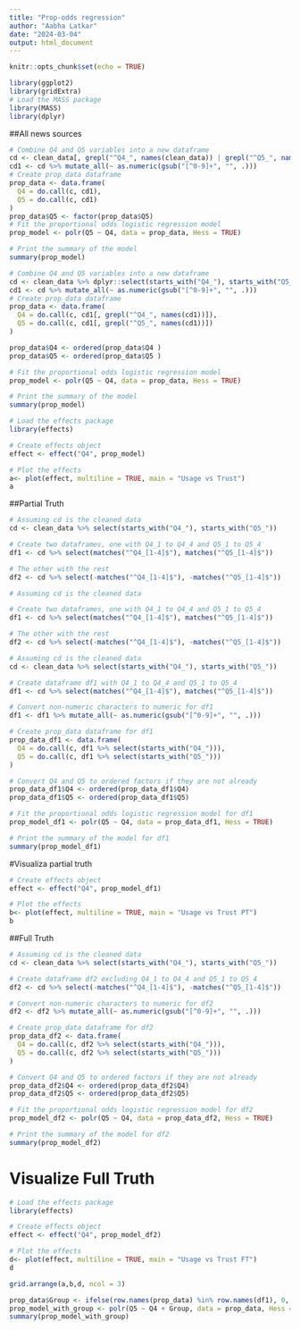 ```yaml
---
title: "Prop-odds regression"
author: "Aabha Latkar"
date: "2024-03-04"
output: html_document
---
```


```r
knitr::opts_chunk$set(echo = TRUE)
```

```r
library(ggplot2)
library(gridExtra)
# Load the MASS package
library(MASS)
library(dplyr)
```


##All news sources
```r
# Combine Q4 and Q5 variables into a new dataframe
cd <- clean_data[, grepl("^Q4_", names(clean_data)) | grepl("^Q5_", names(clean_data))]
cd1 <- cd %>% mutate_all(~ as.numeric(gsub("[^0-9]+", "", .)))
# Create prop_data dataframe
prop_data <- data.frame(
  Q4 = do.call(c, cd1),
  Q5 = do.call(c, cd1)
)
prop_data$Q5 <- factor(prop_data$Q5)
# Fit the proportional odds logistic regression model
prop_model <- polr(Q5 ~ Q4, data = prop_data, Hess = TRUE)

# Print the summary of the model
summary(prop_model)

```

```r

# Combine Q4 and Q5 variables into a new dataframe
cd <- clean_data %>% dplyr::select(starts_with("Q4_"), starts_with("Q5_"))
cd1 <- cd %>% mutate_all(~ as.numeric(gsub("[^0-9]+", "", .)))
# Create prop_data dataframe
prop_data <- data.frame(
  Q4 = do.call(c, cd1[, grepl("^Q4_", names(cd1))]),
  Q5 = do.call(c, cd1[, grepl("^Q5_", names(cd1))])
)

prop_data$Q4 <- ordered(prop_data$Q4 )
prop_data$Q5 <- ordered(prop_data$Q5 )

# Fit the proportional odds logistic regression model
prop_model <- polr(Q5 ~ Q4, data = prop_data, Hess = TRUE)

# Print the summary of the model
summary(prop_model)

```


```r
# Load the effects package
library(effects)

# Create effects object
effect <- effect("Q4", prop_model)

# Plot the effects
a<- plot(effect, multiline = TRUE, main = "Usage vs Trust")
a
```


##Partial Truth
```r
# Assuming cd is the cleaned data
cd <- clean_data %>% select(starts_with("Q4_"), starts_with("Q5_"))

# Create two dataframes, one with Q4_1 to Q4_4 and Q5_1 to Q5_4
df1 <- cd %>% select(matches("^Q4_[1-4]$"), matches("^Q5_[1-4]$"))

# The other with the rest
df2 <- cd %>% select(-matches("^Q4_[1-4]$"), -matches("^Q5_[1-4]$"))

```
```r
# Assuming cd is the cleaned data

# Create two dataframes, one with Q4_1 to Q4_4 and Q5_1 to Q5_4
df1 <- cd %>% select(matches("^Q4_[1-4]$"), matches("^Q5_[1-4]$"))

# The other with the rest
df2 <- cd %>% select(-matches("^Q4_[1-4]$"), -matches("^Q5_[1-4]$"))

```


```r
# Assuming cd is the cleaned data
cd <- clean_data %>% select(starts_with("Q4_"), starts_with("Q5_"))

# Create dataframe df1 with Q4_1 to Q4_4 and Q5_1 to Q5_4
df1 <- cd %>% select(matches("^Q4_[1-4]$"), matches("^Q5_[1-4]$"))

# Convert non-numeric characters to numeric for df1
df1 <- df1 %>% mutate_all(~ as.numeric(gsub("[^0-9]+", "", .)))

# Create prop_data dataframe for df1
prop_data_df1 <- data.frame(
  Q4 = do.call(c, df1 %>% select(starts_with("Q4_"))),
  Q5 = do.call(c, df1 %>% select(starts_with("Q5_")))
)

# Convert Q4 and Q5 to ordered factors if they are not already
prop_data_df1$Q4 <- ordered(prop_data_df1$Q4)
prop_data_df1$Q5 <- ordered(prop_data_df1$Q5)

# Fit the proportional odds logistic regression model for df1
prop_model_df1 <- polr(Q5 ~ Q4, data = prop_data_df1, Hess = TRUE)

# Print the summary of the model for df1
summary(prop_model_df1)

```

#Visualiza partial truth
```r
# Create effects object
effect <- effect("Q4", prop_model_df1)

# Plot the effects
b<- plot(effect, multiline = TRUE, main = "Usage vs Trust PT")
b

```

##Full Truth
```r
# Assuming cd is the cleaned data
cd <- clean_data %>% select(starts_with("Q4_"), starts_with("Q5_"))

# Create dataframe df2 excluding Q4_1 to Q4_4 and Q5_1 to Q5_4
df2 <- cd %>% select(-matches("^Q4_[1-4]$"), -matches("^Q5_[1-4]$"))

# Convert non-numeric characters to numeric for df2
df2 <- df2 %>% mutate_all(~ as.numeric(gsub("[^0-9]+", "", .)))

# Create prop_data dataframe for df2
prop_data_df2 <- data.frame(
  Q4 = do.call(c, df2 %>% select(starts_with("Q4_"))),
  Q5 = do.call(c, df2 %>% select(starts_with("Q5_")))
)

# Convert Q4 and Q5 to ordered factors if they are not already
prop_data_df2$Q4 <- ordered(prop_data_df2$Q4)
prop_data_df2$Q5 <- ordered(prop_data_df2$Q5)

# Fit the proportional odds logistic regression model for df2
prop_model_df2 <- polr(Q5 ~ Q4, data = prop_data_df2, Hess = TRUE)

# Print the summary of the model for df2
summary(prop_model_df2)

```

# Visualize Full Truth

```r
# Load the effects package
library(effects)

# Create effects object
effect <- effect("Q4", prop_model_df2)

# Plot the effects
d<- plot(effect, multiline = TRUE, main = "Usage vs Trust FT")
d
```

```r
grid.arrange(a,b,d, ncol = 3)
```


```r
prop_data$Group <- ifelse(row.names(prop_data) %in% row.names(df1), 0, 1)
prop_model_with_group <- polr(Q5 ~ Q4 + Group, data = prop_data, Hess = TRUE)
summary(prop_model_with_group)
```




